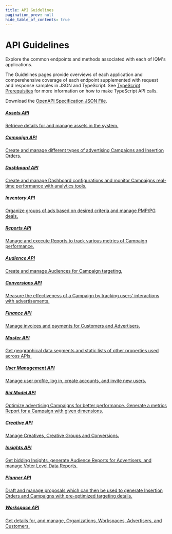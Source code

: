 ```yaml
---
title: API Guidelines
pagination_prev: null
hide_table_of_contents: true
---
```



# API Guidelines

Explore the common endpoints and methods associated with each of IQM's applications.

The Guidelines pages provide overviews of each application and comperehensive coverage of each endpoint supplemented with request and response samples in JSON and TypeScript. See [TypeScript Prerequisites](/Getting%20Started/Typescript-Prerequisites.mdx) for more information on how to make TypeScript API calls.

Download the [OpenAPI Specification JSON File](./assets/openapi/openapi.json).

<Columns>
<Column>
  <a class='card' href="Assets-API-Guidelines">
  <Card className='indexCards'>
    <CardHeader>
      <h5><Doc /> Assets API</h5>
    </CardHeader>
    <CardBody>
      Retrieve details for and manage assets in the system.
    </CardBody>
  </Card>
  </a>
  <p />  <a class='card' href="Campaign-API-Guidelines">
    <Card className='indexCards'>
    <CardHeader className='cardHeader'>
      <h5><Doc /> Campaign API</h5>
    </CardHeader>
    <CardBody>
      Create and manage different types of advertising Campaigns and Insertion Orders. 
    </CardBody>
  </Card>
  </a>
    <p /><a class='card' href="Dashboard-API-Guidelines">
      <Card className='indexCards'>
        <CardHeader>
          <h5><Doc /> Dashboard API</h5>
        </CardHeader>
        <CardBody>
          Create and manage Dashboard configurations and monitor Campaigns real-time performance with analytics tools.
        </CardBody>
      </Card>
    </a>
  <p /><a class='card' href="Inventory-API-Guide">
    <Card className='indexCards'>
      <CardHeader>
        <h5><Doc /> Inventory API</h5>
      </CardHeader>
      <CardBody>
        Organize groups of ads based on desired criteria and manage PMP/PG deals.
      </CardBody>
    </Card>
  </a>
  <p /><a class='card' href="Reports-API-Guidelines">
    <Card className='indexCards'>
      <CardHeader>
        <h5><Doc /> Reports API</h5>
      </CardHeader>
      <CardBody>
        Manage and execute Reports to track various metrics of Campaign performance.
      </CardBody>
    </Card>
  </a>
</Column>
<Column>
    <a class='card' href="Audience-API-Guidelines">
    <Card className='indexCards'>
    <CardHeader>
      <h5><Doc /> Audience API</h5>
    </CardHeader>
    <CardBody>
      Create and manage Audiences for Campaign targeting. 
    </CardBody>
  </Card>
  </a>
  <p /><a class='card' href="Conversion-API-Guidelines">
    <Card className='indexCards'>
      <CardHeader>
        <h5><Doc /> Conversions API</h5>
      </CardHeader>
      <CardBody>
        Measure the effectiveness of a Campaign by tracking users' interactions with advertisements.
      </CardBody>
    </Card>
    </a>
  <p /><a class='card' href="Finance-Guidelines">
    <Card className='indexCards'>
      <CardHeader>
        <h5><Doc /> Finance API</h5>
      </CardHeader>
      <CardBody>
        Manage invoices and payments for Customers and Advertisers.
      </CardBody>
    </Card>
  </a>
  <p /><a class='card' href="Master-API-Guidelines">
    <Card className='indexCards'>
      <CardHeader>
        <h5><Doc /> Master API</h5>
      </CardHeader>
      <CardBody>
        Get geographical data segments and static lists of other properties used across APIs.
      </CardBody>
    </Card>
  </a>
  <p /><a class='card' href="User-Profile-Guidelines">
    <Card className='indexCards'>
      <CardHeader>
        <h5><Doc /> User Management API</h5>
      </CardHeader>
      <CardBody>
        Manage user profile, log in, create accounts, and invite new users.
      </CardBody>
    </Card>
  </a>
</Column>
<Column>
    <a class='card' href="Bid-Model-API-Guidelines">
    <Card className='indexCards'>
    <CardHeader>
      <h5><Doc /> Bid Model API</h5>
    </CardHeader>
    <CardBody>
      Optimize advertising Campaigns for better performance. Generate a metrics Report for a Campaign with given dimensions.
    </CardBody>
  </Card>
  </a>
    <p /><a class='card' href="Creative-API-Guidelines">
      <Card className='indexCards'>
        <CardHeader>
          <h5><Doc /> Creative API</h5>
        </CardHeader>
        <CardBody>
          Manage Creatives, Creative Groups and Conversions.
        </CardBody>
      </Card>
      </a>
  <p /><a class='card' href="Insights-API-Guidelines">
    <Card className='indexCards'>
      <CardHeader>
        <h5><Doc /> Insights API</h5>
      </CardHeader>
      <CardBody>
        Get bidding Insights, generate Audience Reports for Advertisers, and manage Voter Level Data Reports.
      </CardBody>
    </Card>
  </a>
  <p /><a class='card' href="Planner-API-Guidelines">
    <Card className='indexCards'>
      <CardHeader>
        <h5><Doc /> Planner API</h5>
      </CardHeader>
      <CardBody>
        Draft and manage proposals which can then be used to generate Insertion Orders and Campaigns with pre-optimized targeting details. 
      </CardBody>
    </Card>
  </a>
  <p /><a class='card' href="Workspace-Guidelines">
    <Card className='indexCards'>
      <CardHeader>
        <h5><Doc /> Workspace API</h5>
              </CardHeader>
              <CardBody>
                Get details for, and manage, Organizations, Workspaces, Advertisers, and Customers.
              </CardBody>
            </Card>
          </a>
</Column>
</Columns>